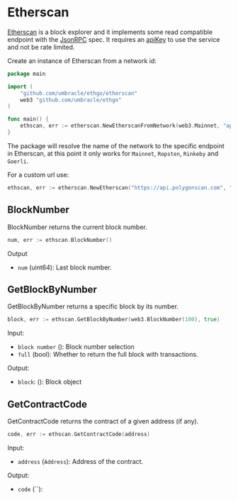 

# Etherscan

[Etherscan](https://etherscan.io/) is a block explorer and it implements some read compatible endpoint with the [JsonRPC](/jsonrpc) spec. It requires an [apiKey](https://docs.etherscan.io/getting-started/viewing-api-usage-statistics) to use the service and not be rate limited.

Create an instance of Etherscan from a network id:

```go
package main

import (
    "github.com/umbracle/ethgo/etherscan"
    web3 "github.com/umbracle/ethgo"
)

func main() {
    ethscan, err := etherscan.NewEtherscanFromNetwork(web3.Mainnet, "apiKey")
}
```

The package will resolve the name of the network to the specific endpoint in Etherscan, at this point it only works for `Mainnet`, `Ropsten`, `Rinkeby` and `Goerli`.

For a custom url use:

```go
ethscan, err := etherscan.NewEtherscan("https://api.polygonscan.com", "apiKey")
```

## BlockNumber

<GoDocLink href="etherscan#Etherscan.BlockNumber">BlockNumber</GoDocLink> returns the current block number.

```go
num, err := ethscan.BlockNumber()
```

Output

- `num` (uint64): Last block number.

## GetBlockByNumber

<GoDocLink href="etherscan#Etherscan.GetBlockByNumber">GetBlockByNumber</GoDocLink> returns a specific block by its number.

```go
block, err := ethscan.GetBlockByNumber(web3.BlockNumber(100), true)
```

Input:

- `block number` (): Block number selection
- `full` (bool): Whether to return the full block with transactions.

Output:

- `block`: (): Block object

## GetContractCode

<GoDocLink href="etherscan#Etherscan.GetContractCode">GetContractCode</GoDocLink> returns the contract of a given address (if any).

```go
code, err := ethscan.GetContractCode(address)
```

Input:

- `address` (`Address`): Address of the contract.

Output:

- `code` (``):
